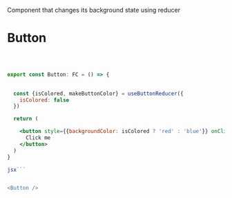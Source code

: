 
Component that changes its background state using reducer


<Meta title="Components/Button" />

# Button


```jsx



export const Button: FC = () => {
  

  const {isColored, makeButtonColor} = useButtonReducer({
    isColored: false
  })

  return (

    <button style={{backgroundColor: isColored ? 'red' : 'blue'}} onClick={makeButtonColor}>
      Click me
    </button>
  )
}

jsx```


<Button />



